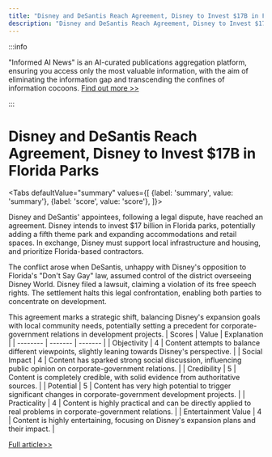 ```yaml
---
title: "Disney and DeSantis Reach Agreement, Disney to Invest $17B in Florida Parks"
description: "Disney and DeSantis Reach Agreement, Disney to Invest $17B in Florida Parks"
---
```



:::info

"Informed AI News" is an AI-curated publications aggregation platform, ensuring you access only the most valuable information, with the aim of eliminating the information gap and transcending the confines of information cocoons.  [Find out more >>](/docs/guides)

:::

# Disney and DeSantis Reach Agreement, Disney to Invest $17B in Florida Parks


<Tabs
	defaultValue="summary"
	values={[
	{label: 'summary', value: 'summary'},
	{label: 'score', value: 'score'},
]}>
<TabItem value="summary">


Disney and DeSantis' appointees, following a legal dispute, have reached an agreement. Disney intends to invest $17 billion in Florida parks, potentially adding a fifth theme park and expanding accommodations and retail spaces. In exchange, Disney must support local infrastructure and housing, and prioritize Florida-based contractors.

The conflict arose when DeSantis, unhappy with Disney's opposition to Florida's "Don't Say Gay" law, assumed control of the district overseeing Disney World. Disney filed a lawsuit, claiming a violation of its free speech rights. The settlement halts this legal confrontation, enabling both parties to concentrate on development.

This agreement marks a strategic shift, balancing Disney's expansion goals with local community needs, potentially setting a precedent for corporate-government relations in development projects.
</TabItem>
<TabItem value="score">
	| Scores     | Value   | Explanation |
	| -------- | ------- | ------- |
	| Objectivity  | 4    | Content attempts to balance different viewpoints, slightly leaning towards Disney's perspective.    |
	| Social Impact | 4     | Content has sparked strong social discussion, influencing public opinion on corporate-government relations.    |
	| Credibility    | 5    | Content is completely credible, with solid evidence from authoritative sources.    |
	| Potential    | 5    | Content has very high potential to trigger significant changes in corporate-government development projects.    |
	| Practicality    | 4    | Content is highly practical and can be directly applied to real problems in corporate-government relations.    |
	| Entertainment Value    | 4    | Content is highly entertaining, focusing on Disney's expansion plans and their impact.    |
</TabItem>
</Tabs>

[Full article>>](https://apnews.com/article/disney-world-desantis-board-5th-park-6901cca6c953c5316c2c92cd93341212)

